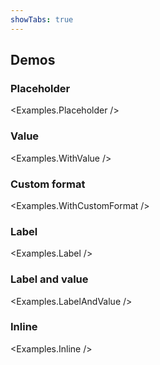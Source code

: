 ```yaml
---
showTabs: true
---
```



## Demos

### Placeholder

<Examples.Placeholder />

### Value

<Examples.WithValue />

### Custom format

<Examples.WithCustomFormat />

### Label

<Examples.Label />

### Label and value

<Examples.LabelAndValue />

### Inline

<Examples.Inline />

